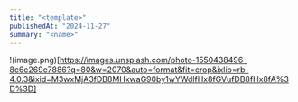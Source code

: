 ```yaml
---
title: "<template>"
publishedAt: "2024-11-27"
summary: "<name>"
---
```


!(image.png)[https://images.unsplash.com/photo-1550438496-8c6e269e7886?q=80&w=2070&auto=format&fit=crop&ixlib=rb-4.0.3&ixid=M3wxMjA3fDB8MHxwaG90by1wYWdlfHx8fGVufDB8fHx8fA%3D%3D]
